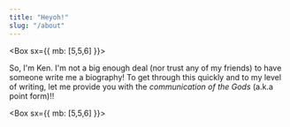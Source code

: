 ```yaml
---
title: "Heyoh!"
slug: "/about"
---
```



<Box sx={{ mb: [5,5,6] }}>

So, I'm Ken. I'm not a big enough deal (nor trust any of my friends) to have someone write me a biography!  To get through this quickly and to my level of writing, let me provide you with the _communication of the Gods_ (a.k.a point form)!!

</Box>

<Box sx={{ mb: [5,5,6] }}>

<Title text="Husbanding & Fathering" />

- Married to a wonderfully amazing and patient woman, named Sue.  
- We've been together/married for north of 10 years; don't ask me to get into the specifics - it's just all been so amazing that I can't keep track of time!
- We've got a crazy and energetic (my doppleganger of a) son, Carson.  
- I never thought I'd be patient enough to be a father and to be honest some days I don't think I'll ever be; but I do my absolute best and think it's going well so far.
- We try to be outside as much as possible during (all year round); watching Carson scoot around the block with his friends, checking out [Halton's conservation areas](https://www.conservationhalton.ca/parks), building a luge track on the front lawn, or any number of other ridiculous things we find ourselves doing.
- When we're inside we're in _other room_ (literally just the room adjacent to the TV room) making money playing **Axe Ball**.

</Box>

<Box sx={{ mb: [5,5,6] }}>

<Title text="Golfing"/>

- I played baseball through my youth and didn't actually get into Golf until my mid twenties.
- Even with ~20 years under my belt, I'm still pretty terrible (14 handicap).
- I try to play two times a week (sprinkling in that third whenever the opportunity presents itself).
- If you're a bogey golfer, feel free to hit me up for some loonie skins around the GTA.

#### Clubs

- SLDR Driver
- SLDR 3 Wood 
- SLDR 3 Hybrid
- Cobra Amp Cell 4 Iron to Gap Wedge
- Rando 60 and 56 Wedges

</Box>

<Box sx={{ mb: [5,5,6] }}>

<Title text="Developing"/>

- I graduated from [Ryerson University](https://ryerson.ca) with a degree in [Computer Science](https://www.ryerson.ca/programs/undergraduate/computer-science/).
- I went through a string of none development specific [jobs](https://linkedin.com/kenjdavidson) before getting back into development.  Since then I've mainly been working with `Java`, `AngularJS` and a little `React Native`.
- My first attempt at playing with React Native ended up in a releasing and maintaining the [React Native Bluetooth Classic](https://kenjdavidson.com/react-native-bluetooth-classic) library.
- I'm always attempting to work my way through new languages and framworks.  The flavour de jour is [Ruby on Rails](https://rubyonrails.org/) which I wasn't expecting to like/be as interest in as I find myself.

</Box>
